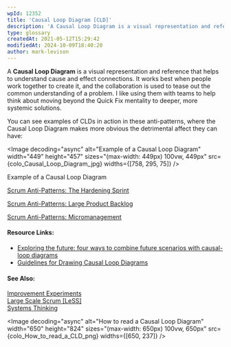 ```yaml
---
wpId: 12352
title: 'Causal Loop Diagram [CLD]'
description: 'A Causal Loop Diagram is a visual representation and reference that helps to understand cause and effect connections. It works best when people work together to create it, and the collaboration is used to tease out the common understanding of a problem. I like using them with teams to help think about moving beyond the ...'
type: glossary
createdAt: 2021-05-12T15:29:42
modifiedAt: 2024-10-09T18:40:20
author: mark-levison
---
```





A **Causal Loop Diagram** is a visual representation and reference that helps to understand cause and effect connections. It works best when people work together to create it, and the collaboration is used to tease out the common understanding of a problem. I like using them with teams to help think about moving beyond the Quick Fix mentality to deeper, more systemic solutions.

You can see examples of CLDs in action in these anti-patterns, where the Causal Loop Diagram makes more obvious the detrimental affect they can have:

<Image decoding="async" alt="Example of a Causal Loop Diagram" width="449" height="457" sizes="(max-width: 449px) 100vw, 449px" src={colo_Causal_Loop_Diagram_jpg} widths={[758, 295, 75]} />

Example of a Causal Loop Diagram

[Scrum Anti-Patterns: The Hardening Sprint](/blog/antipattern-hardening-sprint.html)

[Scrum Anti-Patterns: Large Product Backlog](https://resources.scrumalliance.org/Article/scrum-anti-patterns-large-product-backlog)

[Scrum Anti-Patterns: Micromanagement](/blog/scrum-anti-patterns-micromanagement.html)

#### Resource Links:

*   [Exploring the future: four ways to combine future scenarios with causal-loop diagrams](https://blog.kumu.io/exploring-the-future-four-ways-to-combine-future-scenarios-with-causal-loop-diagrams-78a6869af05f)
*   [Guidelines for Drawing Causal Loop Diagrams](http://www.cs.toronto.edu/~sme/SystemsThinking/2014/GuidelinesforDrawingCausalLoopDiagrams.pdf)

#### See Also:

[Improvement Experiments](/glossary/improvement-experiments)  
[Large Scale Scrum \[LeSS\]](/glossary/less-large-scale-scrum)  
[Systems Thinking](/glossary/systems-thinking)

<Image decoding="async" alt="How to read a Causal Loop Diagram" width="650" height="824" sizes="(max-width: 650px) 100vw, 650px" src={colo_How_to_read_a_CLD_png} widths={[650, 237]} />